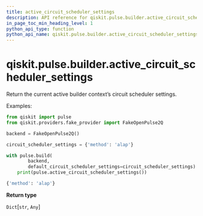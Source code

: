 ```yaml
---
title: active_circuit_scheduler_settings
description: API reference for qiskit.pulse.builder.active_circuit_scheduler_settings
in_page_toc_min_heading_level: 1
python_api_type: function
python_api_name: qiskit.pulse.builder.active_circuit_scheduler_settings
---
```


# qiskit.pulse.builder.active\_circuit\_scheduler\_settings

<Function id="qiskit.pulse.builder.active_circuit_scheduler_settings" name="active_circuit_scheduler_settings" isDedicatedPage={true} github="https://github.com/qiskit/qiskit/tree/stable/0.21/qiskit/pulse/builder.py" signature="active_circuit_scheduler_settings()">
  Return the current active builder context’s circuit scheduler settings.

  Examples:

  ```python
  from qiskit import pulse
  from qiskit.providers.fake_provider import FakeOpenPulse2Q

  backend = FakeOpenPulse2Q()

  circuit_scheduler_settings = {'method': 'alap'}

  with pulse.build(
          backend,
          default_circuit_scheduler_settings=circuit_scheduler_settings):
      print(pulse.active_circuit_scheduler_settings())
  ```

  ```python
  {'method': 'alap'}
  ```

  **Return type**

  `Dict`\[`str`, `Any`]
</Function>

